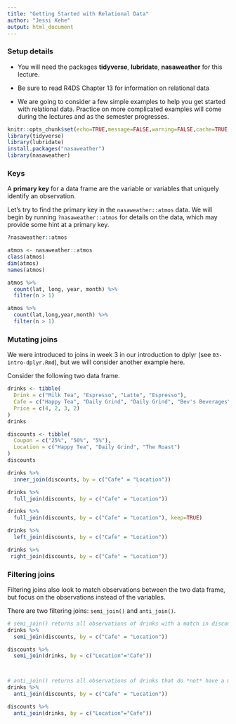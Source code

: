 ```yaml
---
title: "Getting Started with Relational Data"
author: "Jessi Kehe"
output: html_document
---
```


### Setup details

* You will need the packages **tidyverse**, **lubridate**, **nasaweather** for this lecture. 

* Be sure to read R4DS Chapter 13 for information on relational data

* We are going to consider a few simple examples to help you get started with relational data.  Practice on more complicated examples will come during the lectures and as the semester progresses.
  
```r
knitr::opts_chunk$set(echo=TRUE,message=FALSE,warning=FALSE,cache=TRUE,autodep=TRUE,cache.comments=FALSE)
library(tidyverse)
library(lubridate)
install.packages("nasaweather")
library(nasaweather)
```

### Keys

A **primary key** for a data frame are the variable or variables that uniquely identify an observation.

Let's try to find the primary key in the `nasaweather::atmos` data.  We will begin by running `?nasaweather::atmos` for details on the data, which may provide some hint at a primary key.

```r
?nasaweather::atmos

atmos <- nasaweather::atmos
class(atmos)
dim(atmos)
names(atmos)

atmos %>% 
  count(lat, long, year, month) %>% 
  filter(n > 1)

atmos %>% 
  count(lat,long,year,month) %>% 
  filter(n > 1)
```


### Mutating joins

We were introduced to joins in week 3 in our introduction to dplyr (see `03-intro-dplyr.Rmd`), but we will consider another example here.


Consider the following two data frame. 

```r
drinks <- tibble(
  Drink = c("Milk Tea", "Espresso", "Latte", "Espresso"),
  Cafe = c("Happy Tea", "Daily Grind", "Daily Grind", "Bev's Beverages"),
  Price = c(4, 2, 3, 2)
)
drinks

discounts <- tibble(
  Coupon = c("25%", "50%", "5%"),
  Location = c("Happy Tea", "Daily Grind", "The Roast")
)
discounts
```


```r
drinks %>% 
  inner_join(discounts, by = c("Cafe" = "Location"))

drinks %>% 
  full_join(discounts, by = c("Cafe" = "Location"))

drinks %>% 
  full_join(discounts, by = c("Cafe" = "Location"), keep=TRUE)

drinks %>% 
  left_join(discounts, by = c("Cafe" = "Location"))

drinks %>% 
 right_join(discounts, by = c("Cafe" = "Location"))
```


### Filtering joins

Filtering joins also look to match observations between the two data frame, but focus on the observations instead of the variables. 

There are two filtering joins:  `semi_join()` and `anti_join()`.  

```r
# semi_join() returns all observations of drinks with a match in discounts
drinks %>% 
  semi_join(discounts, by = c("Cafe" = "Location")) 

discounts %>% 
  semi_join(drinks, by = c("Location"="Cafe"))



# anti_join() returns all observations of drinks that do *not* have a match in discounts
drinks %>% 
  anti_join(discounts, by = c("Cafe" = "Location"))

discounts %>% 
  anti_join(drinks, by = c("Location"="Cafe"))
```

